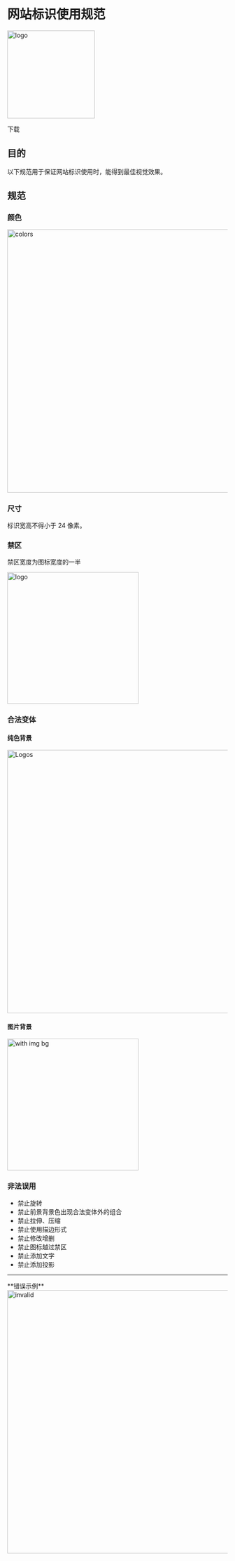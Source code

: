 
# 网站标识使用规范

<img
  src={OSS_PHOTOS.logoPreview.src}
  width="200"
  alt="logo"
/>

<Link
  external
  to="https://zjh-im-res.oss-cn-shenzhen.aliyuncs.com/zip/bbki.ng.logos.zip"
>下载</Link>

## 目的

以下规范用于保证网站标识使用时，能得到最佳视觉效果。

## 规范

### 颜色

<img
  width="600"
  alt="colors"
  src={OSS_PHOTOS.logoColors.src}
/>

### 尺寸
标识宽高不得小于 24 像素。

### 禁区

禁区宽度为图标宽度的一半

<img
  src={OSS_PHOTOS.logoExcludesZone.src}
  width="300"
  alt="logo"
/>

### 合法变体

#### 纯色背景

<img
  width="600"
  alt="Logos"
  src={OSS_PHOTOS.logoVariants.src}
/>
#### 图片背景
<img
  width="300"
  alt="with img bg"
  src={OSS_PHOTOS.validLogoExample.src}
/>

### 非法误用

- 禁止旋转
- 禁止前景背景色出现合法变体外的组合
- 禁止拉伸、压缩
- 禁止使用描边形式
- 禁止修改增删
- 禁止图标越过禁区
- 禁止添加文字
- 禁止添加投影

---
<div className={TextColors.RED}>**错误示例**</div>
<img
  width="600"
  alt="invalid"
  src={OSS_PHOTOS.badLogoExamples.src}
/>
